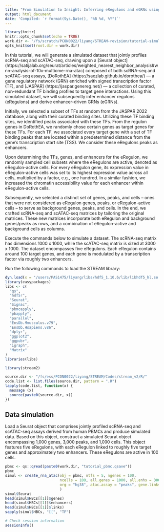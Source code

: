 ```yaml
---
title: "From Simulation to Insight: Inferring eRegulons and eGRNs using STREAM"
output: html_document
date: 'Compiled: `r format(Sys.Date(), "%B %d, %Y")`'
---
```


```r

library(knitr)
knitr::opts_chunk$set(echo = TRUE)
work.dir <- "/fs/scratch/PCON0022/liyang/STREAM-revision/tutorial-simul/"
opts_knit$set(root.dir = work.dir)

```

In this tutorial, we will generate a simulated dataset that jointly profiles scRNA-seq and scATAC-seq, 
drawing upon a [Seurat object] (https://satijalab.org/seurat/articles/weighted_nearest_neighbor_analysis#wnn-analysis-of-10x-multiome-rna-atac) 
composed of both scRNA-seq and scATAC-seq assays, [DoRothEA] (https://saezlab.github.io/dorothea/) — a gene regulatory network (GRN) 
enriched with signed transcription factor (TF), and [JASPAR] (https://jaspar.genereg.net/) — a collection of curated, 
non-redundant TF binding profiles to target gene interactions. Using this simulated dataset, 
we will subsequently infer enhancer regulons (eRegulons) and derive enhancer-driven GRNs (eGRNs).

Initially, we selected a subset of TFs at random from the JASPAR 2022 database, along with their 
curated binding sites. Utilizing these TF binding sites, we identified peaks associated with these TFs. From the regulon 
genes in DoRothEA, we randomly chose certain genes as target genes for these TFs. For each TF, we associated every target 
gene with a set of TF binding peaks that are located within a predetermined distance from the gene's transcription start 
site (TSS). We consider these eRegulons peaks as enhancers.

Upon determining the TFs, genes, and enhancers for the eRegulon, we randomly sampled cell subsets where the eRegulons are active, 
denoted as eRegulon-active cells. For every eRegulon gene, its expression value in eRegulon-active cells was set to its highest 
expression value across all cells, multiplied by a factor, e.g., one hundred. In a similar fashion, we increased the chromatin accessibility value for 
each enhancer within eRegulon-active cells.

Subsequently, we selected a distinct set of genes, peaks, and cells – ones that were not considered as eRegulon genes, peaks, or 
eRegulon-active cells – to serve as background genes, peaks, and cells. In the end, we crafted scRNA-seq and scATAC-seq matrices 
by tailoring the original matrices. These new matrices incorporate both eRegulon and background genes/peaks as rows, and a combination 
of eRegulon-active and background cells as columns.

Execute the commands below to simulate a dataset. The scRNA-seq matrix has dimensions 1000 x 1000, while the scATAC-seq matrix is 
sized at 3000 x 1000. The dataset encompasses five eRegulons. Each eRegulon contains around 100 target genes, and each gene is modulated 
by a transcription factor via roughly two enhancers.

Run the following commands to load the STREAM library:

```r

dyn.load(x = "/users/PAS1475/liyang/libs/hdf5_1.10.6/lib/libhdf5_hl.so.100")
library(easypackages)
libs <- c(
  "qs", 
  "hdf5r",
  "Seurat",
  "Signac", 
  "pbmcapply", 
  "pbapply", 
  "parallel",
  "EnsDb.Mmusculus.v79", 
  "EnsDb.Hsapiens.v86",
  "dplyr", 
  "ggplot2", 
  "ggpubr", 
  "igraph", 
  "Matrix"
)
libraries(libs)

library(stream2)

```


```r

source.dir <- "/fs/ess/PCON0022/liyang/STREAM/Codes/stream_v2/R/"
code.list <- list.files(source.dir, pattern = ".R")
lapply(code.list, function(x) {
  message (x)
  source(paste0(source.dir, x))
})

```


## Data simulation

Load a Seurat object that comprises jointly profiled scRNA-seq and scATAC-seq assays derived from human PBMCs and produce simulated data. 
Based on this object, construct a simulated Seurat object encompassing 1,000 genes, 3,000 peaks, and 1,000 cells. 
This object features five eRegulons, with each eRegulon linked to roughly five target genes and approximately two enhancers. 
These eRegulons are active in 100 cells.

```r

pbmc <- qs::qread(paste0(work.dir, "tutorial_pbmc.qsave"))
pbmc
simul <- create_rna_atac(obj = pbmc, ntfs = 5, ngenes = 100,
                         ncells = 100, all.genes = 1000, all.enhs = 3000, all.cells = 1000,
                         org = "hg38", atac.assay = "peaks", gene.links = 2
                         )
simul$Seurat
head(simul$HBCs[[1]]$genes)
head(simul$HBCs[[1]]$enhancers)
head(simul$HBCs[[1]]$links)
sapply(simul$HBCs, "[[", "TF")

```


```r

# Check session information
sessionInfo()

```